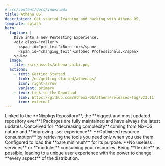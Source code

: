 ```yaml
---
# src/content/docs/index.mdx
title: Athena OS
description: Get started learning and hacking with Athena OS.
template: splash
hero:
  tagline: |
    Dive into a new Pentesting Experience.
    <div class="roller">
      <span id="pre_text">Born for</span>
      <span id="changing_text">InfoSec Professionals.</span>
    </div>
  image:
    file: /src/assets/athena-chibi.png
  actions:
    - text: Getting Started
      link: /en/getting-started/athenaos/
      icon: right-arrow
      variant: primary
    - text: Link to the Download
      link: https://github.com/Athena-OS/athena/releases/tag/v23.11
      icon: external
---
```



<StatusComponent />
<TimelineComponent />
<DownloadCards client:load/>

<CardGrid stagger>
  <Card title="Pentesting" icon="add-document">
    Linked to the **Nixpkgs Repository**, the **biggest and most updated repository ever**!
    Packages are fully maintained and have always the latest updates.
  </Card>
  <Card title="User-oriented" icon="star">
    Conceived for **decreasing complexity** coming from Nix-OS nature and **improving user experience**.
  </Card>
  <Card title="Performance" icon="rocket">
    **Optimized resource consumption** by retrieving the tools you need only when you use them.
    Configured to load the **bare minimum** for its purpose. **No useless services** or **modules** consuming your resources.
  </Card>
  <Card title="Flexibilty" icon="puzzle">
    Being **flexible** as possible, leading to a unique user experience with the power to change **every aspect** of the distribution.
  </Card>
</CardGrid>

<ScriptWorkaround />